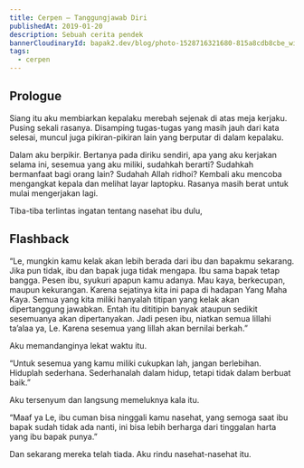 ```yaml
---
title: Cerpen — Tanggungjawab Diri
publishedAt: 2019-01-20
description: Sebuah cerita pendek
bannerCloudinaryId: bapak2.dev/blog/photo-1528716321680-815a8cdb8cbe_wie9cm
tags:
  - cerpen
---
```


## Prologue

Siang itu aku membiarkan kepalaku merebah sejenak di atas meja kerjaku. Pusing sekali rasanya. Disamping tugas-tugas yang masih jauh dari kata selesai, muncul juga pikiran-pikiran lain yang berputar di dalam kepalaku.

Dalam aku berpikir. Bertanya pada diriku sendiri, apa yang aku kerjakan selama ini, sesemua yang aku miliki, sudahkah berarti? Sudahkah bermanfaat bagi orang lain? Sudahah Allah ridhoi? Kembali aku mencoba mengangkat kepala dan melihat layar laptopku. Rasanya masih berat untuk mulai mengerjakan lagi.

Tiba-tiba terlintas ingatan tentang nasehat ibu dulu,

## Flashback

<callout-muted class="aside">“Le, mungkin kamu kelak akan lebih berada dari ibu dan bapakmu sekarang. Jika pun tidak, ibu dan bapak juga tidak mengapa. Ibu sama bapak tetap bangga. Pesen ibu, syukuri apapun kamu adanya. Mau kaya, berkecupan, maupun kekurangan. Karena sejatinya kita ini papa di hadapan Yang Maha Kaya. Semua yang kita miliki hanyalah titipan yang kelak akan dipertanggung jawabkan. Entah itu dititipin banyak ataupun sedikit sesemuanya akan dipertanyakan. Jadi pesen ibu, niatkan semua lillahi ta’alaa ya, Le. Karena sesemua yang lillah akan bernilai berkah.”</callout-muted>

Aku memandanginya lekat waktu itu.

<callout-muted class="aside">“Untuk sesemua yang kamu miliki cukupkan lah, jangan berlebihan. Hiduplah sederhana. Sederhanalah dalam hidup, tetapi tidak dalam berbuat baik.”</callout-muted>

Aku tersenyum dan langsung memeluknya kala itu.

<callout-muted class="aside">“Maaf ya Le, ibu cuman bisa ninggali kamu nasehat, yang semoga saat ibu bapak sudah tidak ada nanti, ini bisa lebih berharga dari tinggalan harta yang ibu bapak punya.”</callout-muted>

Dan sekarang mereka telah tiada. Aku rindu nasehat-nasehat itu.
